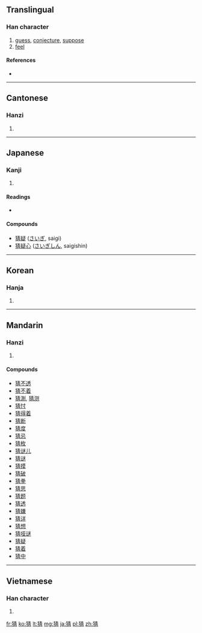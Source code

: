 ==Translingual==

===Han character===
{{Han char|rn=94|rad=犬|as=08|sn=11|four=4522<sub>7</sub>|canj=大竹手一月 (KHQMB)}}

# [[guess]], [[conjecture]], [[suppose]]
# [[feel]]

====References====
* {{Han ref|kx=0714.010|dkj=20499|dj=1125.200|hdz=21351.070|uh=731C|ud=29468|bh=B271|bd=45681}}

----

==Cantonese==

===Hanzi===
{{yue-hanzi|jyut=|y=chaai1}}

# {{defn|Cantonese|sort=犬08}}

----

==Japanese==

===Kanji===
{{ja-kanji|grade=|rs=犬08}}

# {{defn|Japanese|sort=犬08}}

====Readings====
* {{ja-readings|on=[[さい]] (sai)|kun=[[ねたむ]] (netamu)}}

====Compounds====
* [[猜疑]] ([[さいぎ]], saigi)
* [[猜疑心]] ([[さいぎしん]], saigishin)

----

==Korean==

===Hanja===
{{ko-hanja|hangeul=시|eumhun=|rv=si|mr=si|y=si}}

# {{defn|Korean|sort=犬08}}

----

==Mandarin==

===Hanzi===
{{cmn-hanzi|pin=[[cāi]] ([[cai1]])|wg=ts'ai<sup>1</sup>}}

# {{defn|Mandarin|sort=犬08}}

====Compounds====
* [[猜不透]]
* [[猜不着]]
* [[猜測]], [[猜测]]
* [[猜忖]]
* [[猜得着]]
* [[猜断]]
* [[猜度]]
* [[猜忌]]
* [[猜枚]]
* [[猜谜儿]]
* [[猜谜]]
* [[猜摸]]
* [[猜破]]
* [[猜拳]]
* [[猜思]]
* [[猜题]]
* [[猜透]]
* [[猜嫌]]
* [[猜详]]
* [[猜想]]
* [[猜哑谜]]
* [[猜疑]]
* [[猜着]]
* [[猜中]]

----

==Vietnamese==

===Han character===
{{vi-hantu|[[sai]], [[xai]]|rs=犬08}}

# {{defn|Vietnamese|sort=犬08}}

[[fr:猜]]
[[ko:猜]]
[[lt:猜]]
[[mg:猜]]
[[ja:猜]]
[[pl:猜]]
[[zh:猜]]
